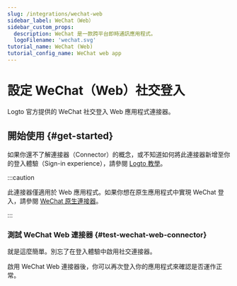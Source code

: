 ```yaml
---
slug: /integrations/wechat-web
sidebar_label: WeChat（Web）
sidebar_custom_props:
  description: WeChat 是一款跨平台即時通訊應用程式。
  logoFilename: 'wechat.svg'
tutorial_name: WeChat (Web)
tutorial_config_name: WeChat web app
---
```




# 設定 WeChat（Web）社交登入

Logto 官方提供的 WeChat 社交登入 Web 應用程式連接器。

<GuideTip />

## 開始使用 \{#get-started}

如果你還不了解連接器（Connector）的概念，或不知道如何將此連接器新增至你的登入體驗（Sign-in experience），請參閱 [Logto 教學](/connectors/social-connectors)。

:::caution

此連接器僅適用於 Web 應用程式。如果你想在原生應用程式中實現 WeChat 登入，請參閱 [WeChat 原生連接器](/integrations/wechat-native)。

:::

<Integration />

### 測試 WeChat Web 連接器 \{#test-wechat-web-connector}

就是這麼簡單。別忘了<MainSiteUrl href="/connectors/social-connectors#enable-social-sign-in">在登入體驗中啟用社交連接器</MainSiteUrl>。

啟用 WeChat Web 連接器後，你可以再次登入你的應用程式來確認是否運作正常。
